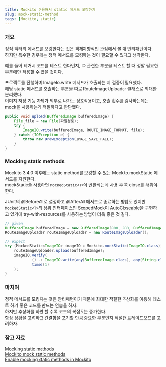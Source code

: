```yaml
---
title: Mockito 이용해서 static 메서드 모킹하기
slug: mock-static-method
tags: [Mockito, static]
---
```


### 개요

정적 팩터리 메서드를 모킹한다는 것은 객체지향적인 관점에서 볼 때 안티패턴이다.  
하지만 특수한 경우에는 정적 메서드를 모킹하는 것이 필요할 수 있다고 생각한다.  

예를 들어 레거시 코드를 테스트 한다던지, IO 관련한 부분을 테스트 할 때 정말 필요한 부분에만 적용할 수 있을 것이다.  

프로젝트를 진행하며 ImageIo.write 메서드가 호출되는 지 검증이 필요했다.  
해당 static 메서드를 호출하는 부분을 따로 RouteImageUploader 클래스로 최대한 분리했다.  
이미지 저장 기능 자체가 외부로 나가는 상호작용이고, 호출 횟수를 검사하는데는 mock을 사용하는게 적절하다고 판단했다.  

```java
public void upload(BufferedImage bufferedImage) {
    File file = new File(파일경로);
    try {
        ImageIO.write(bufferedImage, ROUTE_IMAGE_FORMAT, file);
    } catch (IOException e) {
        throw new DrawException(IMAGE_SAVE_FAIL);
    }
}
```

### Mocking static methods

Mockito 3.4.0 이후에는 static method를 모킹할 수 있는 Mockito.mockStatic 메서드를 지원한다.  
mockStatic을 사용하면 `MockedStatic<T>`이 반환되는데 사용 후 꼭 close를 해줘야 한다.  

JUnit의 @BeforeAll로 설정하고 @AfterAll 메서드로 종료하는 방법도 있지만 `MockedStatic<T>`의 상위 인터페이스인 ScopedMock이 AutoCloseable을 구현하고 있기에 try-with-resources를 사용하는 방법이 더욱 좋은 것 같다.  

```java
// given
BufferedImage bufferedImage = new BufferedImage(800, 800, BufferedImage.TYPE_INT_ARGB);
RouteImageUploader routeImageUploader = new RouteImageUploader();

// expect
try (MockedStatic<ImageIO> imageIO = Mockito.mockStatic(ImageIO.class)) {
    routeImageUploader.upload(bufferedImage);
    imageIO.verify(
            () -> ImageIO.write(any(BufferedImage.class), any(String.class), any(File.class)),
            times(1)
    );
}
```

### 마치며

정적 메서드를 모킹하는 것은 안티패턴이기 때문에 최대한 적절한 추상화를 이용해 테스트 하기 좋은 코드를 만드는 연습을 하자.  
하지만 추상화를 하면 할 수록 코드의 복잡도는 증가한다.  
항상 상황을 고려하고 간결함을 포기할 만큼 중요한 부분인지 적절한 트레이드오프를 고려하자.  

### 참고 자료

[Mocking static methods](https://javadoc.io/doc/org.mockito/mockito-core/latest/org/mockito/Mockito.html#static_mocks)  
[Mockito mock static methods](https://www.baeldung.com/mockito-mock-static-methods)  
[Enable mocking static methods in Mockito](https://github.com/mockito/mockito/issues/1013)  